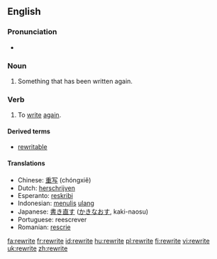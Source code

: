 {{wikipedia|dab=rewrite}}
==English==

===Pronunciation===
* {{IPA|/ɻi'ɻaɪt/}}
*: {{rhymes|aɪt}}

===Noun===
{{en-noun}}

# Something that has been written again.

===Verb===
{{en-verb|rewrites|rewriting|rewrote|rewritten}}

# To [[write]] [[again]].

====Derived terms====
* [[rewritable]]

====Translations====
* Chinese: [[重写]] (chóngxiě)
* Dutch: [[herschrijven]]
* Esperanto: [[reskribi]]
* Indonesian: [[tulis|menulis]] [[ulang]]
* Japanese: [[書き直す]] ([[かきなおす]], kaki-naosu)
* Portuguese: reescrever
* Romanian: [[rescrie]]

[[fa:rewrite]]
[[fr:rewrite]]
[[id:rewrite]]
[[hu:rewrite]]
[[pl:rewrite]]
[[fi:rewrite]]
[[vi:rewrite]]
[[uk:rewrite]]
[[zh:rewrite]]